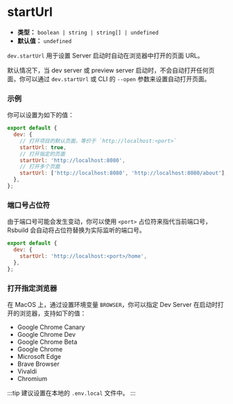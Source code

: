 # startUrl

- **类型：** `boolean | string | string[] | undefined`
- **默认值：** `undefined`

`dev.startUrl` 用于设置 Server 启动时自动在浏览器中打开的页面 URL。

默认情况下，当 dev server 或 preview server 启动时，不会自动打开任何页面，你可以通过 `dev.startUrl` 或 CLI 的 `--open` 参数来设置自动打开页面。

### 示例

你可以设置为如下的值：

```js
export default {
  dev: {
    // 打开项目的默认页面，等价于 `http://localhost:<port>`
    startUrl: true,
    // 打开指定的页面
    startUrl: 'http://localhost:8080',
    // 打开多个页面
    startUrl: ['http://localhost:8080', 'http://localhost:8080/about'],
  },
};
```

### 端口号占位符

由于端口号可能会发生变动，你可以使用 `<port>` 占位符来指代当前端口号，Rsbuild 会自动将占位符替换为实际监听的端口号。

```js
export default {
  dev: {
    startUrl: 'http://localhost:<port>/home',
  },
};
```

### 打开指定浏览器

在 MacOS 上，通过设置环境变量 `BROWSER`，你可以指定 Dev Server 在启动时打开的浏览器，支持如下的值：

- Google Chrome Canary
- Google Chrome Dev
- Google Chrome Beta
- Google Chrome
- Microsoft Edge
- Brave Browser
- Vivaldi
- Chromium

:::tip
建议设置在本地的 `.env.local` 文件中。
:::
